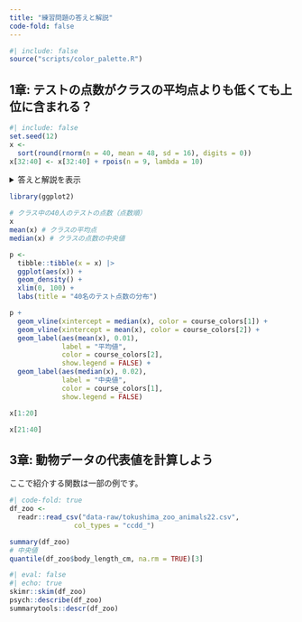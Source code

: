 ```yaml
---
title: "練習問題の答えと解説"
code-fold: false
---
```


```r
#| include: false
source("scripts/color_palette.R")
```


## 1章: テストの点数がクラスの平均点よりも低くても上位に含まれる？

```r
#| include: false
set.seed(12)
x <- 
  sort(round(rnorm(n = 40, mean = 48, sd = 16), digits = 0))
x[32:40] <- x[32:40] + rpois(n = 9, lambda = 10)
```


<details><summary>答えと解説を表示</summary>

**40人のクラスで平均点が`r round(mean(x), digits = 0)`点のとき、点数が45点であっても上位20人の中に含まれることがある。**


平均値はデータの真ん中を表わす数値ではないよ。
</details>


```r
library(ggplot2)

# クラス中の40人のテストの点数（点数順）
x
mean(x) # クラスの平均点
median(x) # クラスの点数の中央値

p <- 
  tibble::tibble(x = x) |> 
  ggplot(aes(x)) +
  geom_density() +
  xlim(0, 100) +
  labs(title = "40名のテスト点数の分布")

p +
  geom_vline(xintercept = median(x), color = course_colors[1]) +
  geom_vline(xintercept = mean(x), color = course_colors[2]) +
  geom_label(aes(mean(x), 0.01), 
             label = "平均値", 
             color = course_colors[2],
             show.legend = FALSE) +
  geom_label(aes(median(x), 0.02), 
             label = "中央値", 
             color = course_colors[1],
             show.legend = FALSE)
```

```r
x[1:20]

x[21:40]
```

## 3章: 動物データの代表値を計算しよう

ここで紹介する関数は一部の例です。

```r
#| code-fold: true
df_zoo <- 
  readr::read_csv("data-raw/tokushima_zoo_animals22.csv", 
                col_types = "ccdd_")

summary(df_zoo)
# 中央値
quantile(df_zoo$body_length_cm, na.rm = TRUE)[3]
```

```r
#| eval: false
#| echo: true
skimr::skim(df_zoo)
psych::describe(df_zoo)
summarytools::descr(df_zoo)
```

